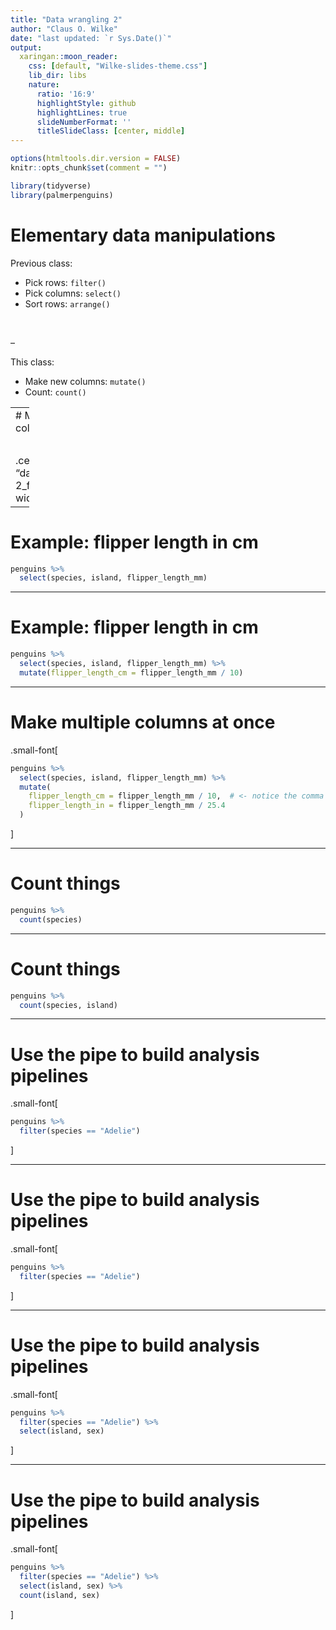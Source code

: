```yaml
---
title: "Data wrangling 2"
author: "Claus O. Wilke"
date: "last updated: `r Sys.Date()`"
output:
  xaringan::moon_reader:
    css: [default, "Wilke-slides-theme.css"]
    lib_dir: libs
    nature:
      ratio: '16:9'
      highlightStyle: github
      highlightLines: true
      slideNumberFormat: ''
      titleSlideClass: [center, middle]
---
```


```r
options(htmltools.dir.version = FALSE)
knitr::opts_chunk$set(comment = "")

library(tidyverse)
library(palmerpenguins)
```


# Elementary data manipulations

Previous class:

- Pick rows: `filter()`
- Pick columns: `select()`
- Sort rows: `arrange()`

<br>


--

This class:

- Make new columns: `mutate()`
- Count: `count()`

---
# Make a new table column: `mutate()`

<br>

.center[
<img src = "data-wrangling-2_files/mutate.svg", width = 75%></img>
]

---

# Example: flipper length in cm

```r
penguins %>%
  select(species, island, flipper_length_mm)
```

---

# Example: flipper length in cm

```r
penguins %>%
  select(species, island, flipper_length_mm) %>%
  mutate(flipper_length_cm = flipper_length_mm / 10)
```

---

# Make multiple columns at once

.small-font[
```r
penguins %>%
  select(species, island, flipper_length_mm) %>%
  mutate(
    flipper_length_cm = flipper_length_mm / 10,  # <- notice the comma
    flipper_length_in = flipper_length_mm / 25.4
  )
```
]

---

# Count things

```r
penguins %>%
  count(species)
```


---

# Count things

```r
penguins %>%
  count(species, island)
```

---

# Use the pipe to build analysis pipelines

.small-font[
```r
penguins %>%
  filter(species == "Adelie")
```
]


---

# Use the pipe to build analysis pipelines

.small-font[
```r
penguins %>%
  filter(species == "Adelie")
```
]


---

# Use the pipe to build analysis pipelines

.small-font[
```r
penguins %>%
  filter(species == "Adelie") %>%
  select(island, sex)
```
]


---

# Use the pipe to build analysis pipelines

.small-font[
```r
penguins %>%
  filter(species == "Adelie") %>%
  select(island, sex) %>%
  count(island, sex)
```
]
